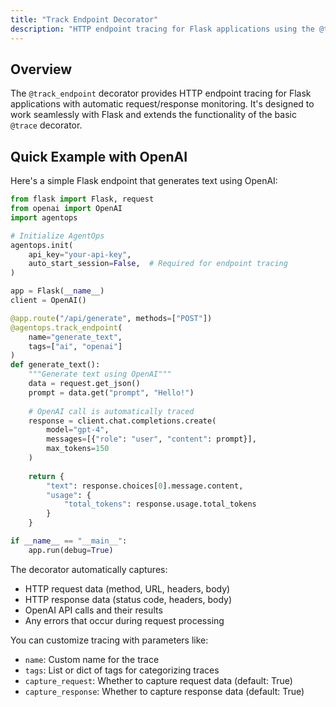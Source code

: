 ```yaml
---
title: "Track Endpoint Decorator"
description: "HTTP endpoint tracing for Flask applications using the @track_endpoint decorator"
---
```


## Overview

The `@track_endpoint` decorator provides HTTP endpoint tracing for Flask applications with automatic request/response monitoring. It's designed to work seamlessly with Flask and extends the functionality of the basic `@trace` decorator.

## Quick Example with OpenAI

Here's a simple Flask endpoint that generates text using OpenAI:

```python
from flask import Flask, request
from openai import OpenAI
import agentops

# Initialize AgentOps
agentops.init(
    api_key="your-api-key",
    auto_start_session=False,  # Required for endpoint tracing
)

app = Flask(__name__)
client = OpenAI()

@app.route("/api/generate", methods=["POST"])
@agentops.track_endpoint(
    name="generate_text",
    tags=["ai", "openai"]
)
def generate_text():
    """Generate text using OpenAI"""
    data = request.get_json()
    prompt = data.get("prompt", "Hello!")
    
    # OpenAI call is automatically traced
    response = client.chat.completions.create(
        model="gpt-4",
        messages=[{"role": "user", "content": prompt}],
        max_tokens=150
    )
    
    return {
        "text": response.choices[0].message.content,
        "usage": {
            "total_tokens": response.usage.total_tokens
        }
    }

if __name__ == "__main__":
    app.run(debug=True)
```

The decorator automatically captures:
- HTTP request data (method, URL, headers, body)
- HTTP response data (status code, headers, body)
- OpenAI API calls and their results
- Any errors that occur during request processing

You can customize tracing with parameters like:
- `name`: Custom name for the trace
- `tags`: List or dict of tags for categorizing traces
- `capture_request`: Whether to capture request data (default: True)
- `capture_response`: Whether to capture response data (default: True) 